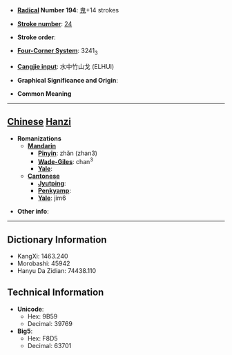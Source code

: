 * '''[[Wiktionary:Chinese radical index| Radical]] Number 194''': [[Wiktionary:Chinese radical index 鬼|鬼]]+14 strokes

* '''[[Wiktionary:Chinese total strokes index|Stroke number]]''': [[Wiktionary:Chinese total strokes index 24|24]]

* '''Stroke order''': 

* '''[[Wiktionary:Chinese four corner index|Four-Corner System]]''': 3241<sub>3</sub>

* '''[[Wiktionary:Chinese Cangjie index|Cangjie input]]''': 水中竹山戈 (ELHUI)

* '''Graphical Significance and Origin''': 

* '''Common Meaning'''

----

== [[Chinese]] [[Hanzi]] ==

* '''Romanizations'''
** '''[[Mandarin]]'''
*** '''[[Pinyin]]''': zhǎn (zhan3)
*** '''[[Wade-Giles]]''': chan<sup>3</sup>
*** '''[[Yale]]''': 
** '''[[Cantonese]]'''
*** '''[[Jyutping]]''':
*** '''[[Penkyamp]]''': 
*** '''[[Yale]]''': jim6

* '''Other info''': 

----

== Dictionary Information ==

* KangXi: 1463.240
* Morobashi: 45942
* Hanyu Da Zidian: 74438.110

== Technical Information ==

* '''Unicode''':
** Hex: 9B59
** Decimal: 39769
* '''Big5''':
** Hex: F8D5
** Decimal: 63701